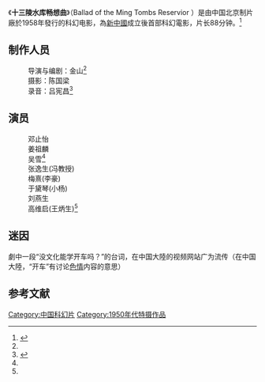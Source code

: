 {{expand|time=2016-03-30T23:45:23+00:00}}
《'''十三陵水库畅想曲'''》（Ballad of the Ming Tombs Reservior ）是由中国北京制片廠於1958年發行的科幻电影，為[[新中國|新中國]]成立後首部科幻電影，片长88分钟。<ref name="#1">{{Cite news|url=https://movie.douban.com/subject/1949621/|title=十三陵水库畅想曲 (豆瓣)|language=zh-cn|publisher=豆瓣|author=|date=|accessdate=2016-03-31|archive-date=2013-12-29|archive-url=https://web.archive.org/web/20131229151113/http://movie.douban.com/subject/1949621/|dead-url=no}}</ref>

==制作人员==
:导演与编剧：金山<ref name="#1"/>
:摄影：陈国梁
:录音：吕宪昌<ref name="#2">{{Cite news|url=http://movie.mtime.com/44201/fullcredits.html#menu|title=十三陵水库畅想曲 演职员表|language=zh-cn|publisher=时光网|author=|date=|accessdate=2016-03-31|archive-date=2020-05-25|archive-url=https://web.archive.org/web/20200525063910/http://movie.mtime.com/44201/fullcredits.html#menu|dead-url=yes}}</ref>
==演员==
:邓止怡
:姜祖麟
:吴雪<ref name="#1"/>
:张逸生(冯教授)
:梅熹(李豪)
:于黛琴(小杨)
:刘燕生
:高维启(王炳生)<ref name="#2"/>

==迷因==
劇中一段“没文化能学开车吗？”的台词，在中国大陸的视频网站广为流传（在中国大陸，“开车”有讨论[[色情|色情]]内容的意思）

== 参考文献 ==
{{reflist}}
[[Category:中国科幻片|Category:中国科幻片]]
[[Category:1950年代特摄作品|Category:1950年代特摄作品]]